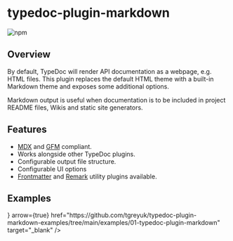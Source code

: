 
# typedoc-plugin-markdown

![npm](https://img.shields.io/npm/v/typedoc-plugin-markdown%2Fnext?&logo=npm)

<PackageDescription description={pjson.description}></PackageDescription>

## Overview

By default, TypeDoc will render API documentation as a webpage, e.g. HTML files. This plugin replaces the default HTML theme with a built-in Markdown theme and exposes some additional options.

Markdown output is useful when documentation is to be included in project README files, Wikis and static site generators.

## Features

- [MDX](https://mdxjs.com/) and [GFM](https://github.github.com/gfm/) compliant.
- Works alongside other TypeDoc plugins.
- Configurable output file structure.
- Configurable UI options
- [Frontmatter](/utilities/frontmatter) and [Remark](/utilities/frontmatter) utility plugins available.

## Examples

<Cards num={2}>
  <Card
    title="View on Github"
    icon={<FontAwesomeIcon icon={faGithub} />}
    arrow={true}
    href="https://github.com/tgreyuk/typedoc-plugin-markdown-examples/tree/main/examples/01-typedoc-plugin-markdown"
    target="_blank"
  />
</Cards>
